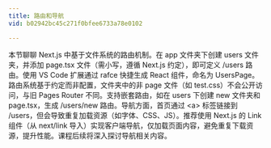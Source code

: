 ```yaml
---
title: 路由和导航
vid: b02942bc45c271f0bfee6733a78e0102

---
```

本节聊聊 Next.js 中基于文件系统的路由机制。在 app 文件夹下创建 users 文件夹，并添加 page.tsx 文件（需小写，遵循 Next.js 约定），即可定义 /users 路由。使用 VS Code 扩展通过 rafce 快捷生成 React 组件，命名为 UsersPage。路由系统基于约定而非配置，文件夹中的非 page 文件（如 test.css）不会公开访问，与旧 Pages Router 不同。支持嵌套路由，如在 users 下创建 new 文件夹和 page.tsx，生成 /users/new 路由。导航方面，首页通过 &lt;a&gt; 标签链接到 /users，但会导致重复加载资源（如字体、CSS、JS）。推荐使用 Next.js 的 Link 组件（从 next/link 导入）实现客户端导航，仅加载页面内容，避免重复下载资源，提升性能。课程后续将深入探讨导航相关内容。

